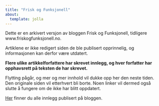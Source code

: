 ```yaml
---
title: "Frisk og Funksjonell"
about:
  template: jolla
---
```


Dette er en arkivert versjon av bloggen Frisk og Funksjonell, tidligere www.friskogfunksjonell.no.

Artiklene er ikke redigert siden de ble publisert opprinnelig, og informasjonen kan derfor være utdatert.

**Flere ulike artikkelforfattere har skrevet innlegg, og hver forfatter har opphavsrett på teksten de har skrevet.**

Flytting pågår, og mer og mer innhold vil dukke opp her den neste tiden. Den originale siden vil etterhvert bli borte. Noen linker vil dermed også slutte å fungere om de ikke har blitt oppdatert.

[Her](artikler.qmd) finner du alle innlegg publisert på bloggen.
